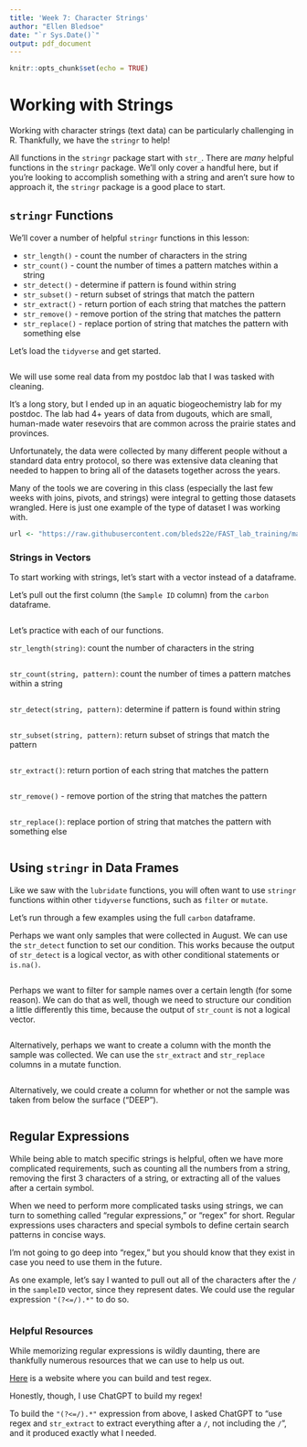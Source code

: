 ```yaml
---
title: 'Week 7: Character Strings'
author: "Ellen Bledsoe"
date: "`r Sys.Date()`"
output: pdf_document
---
```


```r
knitr::opts_chunk$set(echo = TRUE)
```

# Working with Strings

Working with character strings (text data) can be particularly challenging in R. Thankfully, we have the `stringr` to help!

All functions in the `stringr` package start with `str_`. There are *many* helpful functions in the `stringr` package. We’ll only cover a handful here, but if you’re looking to accomplish something with a string and aren’t sure how to approach it, the `stringr` package is a good place to start.

## `stringr` Functions

We’ll cover a number of helpful `stringr` functions in this lesson:

-   `str_length()` - count the number of characters in the string
-   `str_count()` - count the number of times a pattern matches within a string
-   `str_detect()` - determine if pattern is found within string
-   `str_subset()` - return subset of strings that match the pattern
-   `str_extract()` - return portion of each string that matches the pattern
-   `str_remove()` - remove portion of the string that matches the pattern
-   `str_replace()` - replace portion of string that matches the pattern with something else

Let's load the `tidyverse` and get started.

```r

```

We will use some real data from my postdoc lab that I was tasked with cleaning.

It's a long story, but I ended up in an aquatic biogeochemistry lab for my postdoc. The lab had 4+ years of data from dugouts, which are small, human-made water resevoirs that are common across the prairie states and provinces.

Unfortunately, the data were collected by many different people without a standard data entry protocol, so there was extensive data cleaning that needed to happen to bring all of the datasets together across the years.

Many of the tools we are covering in this class (especially the last few weeks with joins, pivots, and strings) were integral to getting those datasets wrangled. Here is just one example of the type of dataset I was working with.

```r
url <- "https://raw.githubusercontent.com/bleds22e/FAST_lab_training/master/merging_masters/data/carbon_2020.csv"
```

### Strings in Vectors

To start working with strings, let's start with a vector instead of a dataframe.

Let's pull out the first column (the `Sample ID` column) from the `carbon` dataframe.

```r

```

Let's practice with each of our functions.

`str_length(string)`: count the number of characters in the string

```r

```

`str_count(string, pattern)`: count the number of times a pattern matches within a string

```r

```

`str_detect(string, pattern)`: determine if pattern is found within string

```r

```

`str_subset(string, pattern)`: return subset of strings that match the pattern

```r

```

`str_extract()`: return portion of each string that matches the pattern

```r

```

`str_remove()` - remove portion of the string that matches the pattern

```r

```

`str_replace()`: replace portion of string that matches the pattern with something else

```r

```

## Using `stringr` in Data Frames

Like we saw with the `lubridate` functions, you will often want to use `stringr` functions within other `tidyverse` functions, such as `filter` or `mutate`.

Let's run through a few examples using the full `carbon` dataframe.

Perhaps we want only samples that were collected in August. We can use the `str_detect` function to set our condition. This works because the output of `str_detect` is a logical vector, as with other conditional statements or `is.na()`.

```r

```

Perhaps we want to filter for sample names over a certain length (for some reason). We can do that as well, though we need to structure our condition a little differently this time, because the output of `str_count` is not a logical vector.

```r

```

Alternatively, perhaps we want to create a column with the month the sample was collected. We can use the `str_extract` and `str_replace` columns in a mutate function.

```r

```

Alternatively, we could create a column for whether or not the sample was taken from below the surface ("DEEP").

```r

```

## Regular Expressions

While being able to match specific strings is helpful, often we have more complicated requirements, such as counting all the numbers from a string, removing the first 3 characters of a string, or extracting all of the values after a certain symbol.

When we need to perform more complicated tasks using strings, we can turn to something called "regular expressions," or "regex" for short. Regular expressions uses characters and special symbols to define certain search patterns in concise ways.

I'm not going to go deep into "regex," but you should know that they exist in case you need to use them in the future.

As one example, let's say I wanted to pull out all of the characters after the `/` in the `sampleID` vector, since they represent dates. We could use the regular expression `"(?<=/).*"` to do so.

```r

```

### Helpful Resources

While memorizing regular expressions is wildly daunting, there are thankfully numerous resources that we can use to help us out.

[Here](https://regex101.com/) is a website where you can build and test regex.

Honestly, though, I use ChatGPT to build my regex!

To build the `"(?<=/).*"` expression from above, I asked ChatGPT to "use regex and `str_extract` to extract everything after a `/`, not including the `/`", and it produced exactly what I needed.
